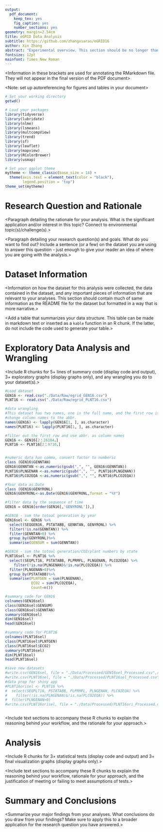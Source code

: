 ```yaml
---
output: 
  pdf_document:
    keep_tex: yes
    fig_caption: yes
    number_sections: yes
geometry: margin=2.54cm
title: eGRID Data Analysis
subtitle: https://github.com/zhangxsaras/eGRID16
author: Xin Zhang
abstract: "Experimental overview. This section should be no longer than 250 words."
fontsize: 12pt
mainfont: Times New Roman
---
```


<Information in these brackets are used for annotating the RMarkdown file. They will not appear in the final version of the PDF document>

\newpage
\tableofcontents 
\newpage
\listoftables 
\newpage
\listoffigures 
\newpage

<Setup the global options for the R chunks in your document>

<Note: set up autoreferencing for figures and tables in your document>

```r
# Set your working directory
getwd()

# Load your packages
library(tidyverse)
library(lubridate)
library(nlme)
library(lsmeans)
library(multcompView)
library(trend)
library(sf)
library(leaflet)
library(mapview)
library(RColorBrewer)
library(usmap)

# Set your ggplot theme
mytheme <- theme_classic(base_size = 14) +
  theme(axis.text = element_text(color = "black"), 
        legend.position = "top")
theme_set(mytheme)
```


# Research Question and Rationale

<Paragraph detailing the rationale for your analysis. What is the significant application and/or interest in this topic? Connect to environmental topic(s)/challenge(s).>

<Paragraph detailing your research question(s) and goals. What do you want to find out? Include a sentence (or a few) on the dataset you are using to answer this question - just enough to give your reader an idea of where you are going with the analysis.>

\newpage

# Dataset Information

<Information on how the dataset for this analysis were collected, the data contained in the dataset, and any important pieces of information that are relevant to your analyses. This section should contain much of same information as the README file for the dataset but formatted in a way that is more narrative.>

<Add a table that summarizes your data structure. This table can be made in markdown text or inserted as a `kable` function in an R chunk. If the latter, do not include the code used to generate your table.>

\newpage

# Exploratory Data Analysis and Wrangling

<Include R chunks for 5+ lines of summary code (display code and output), 3+ exploratory graphs (display graphs only), and any wrangling you do to your dataset(s).> 
```r
#Load dataset
GEN16 <- read.csv("./Data/Raw/egrid_GEN16.csv")
PLNT16 <- read.csv("./Data/Raw/egrid_PLNT16.csv")

#data wrangling
#This dataset has two names, one is the full name, and the first row is the abbreviation
#change column names to the abbr.
names(GEN16) <- lapply(GEN16[1, ], as.character)
names(PLNT16) <- lapply(PLNT16[1, ], as.character)

#filter out the first row and use abbr. as column names
GEN16 <- GEN16[2：26184，] 
PLNT16 <- PLNT16[2：9710，]


#numeric data has comma, convert factor to numberic
class (GEN16$GENNTAN)
GEN16$GENNTAN <-as.numeric(gsub(",", "", GEN16$GENNTAN))
PLNT16$PLNGENAN <-as.numeric(gsub(",", "", PLNT16$PLNGENAN))
PLNT16$PLCO2EQA <-as.numeric(gsub(",", "", PLNT16$PLCO2EQA))

#Year data as.Date
class (GEN16$GENYRONL)
GEN16$GENYRONL<-as.Date(GEN16$GENYRONL,format = "%Y")

#filter data by the sequence of time
GEN16 = GEN16[order(GEN16[,'GENYRONL']),]

#GEN16 - sum the totoal generation by year
GEN16sel <- GEN16 %>%
  select(SEQGEN16, PSTATABB, GENNTAN, GENYRONL) %>%
  filter(!is.na(GENNTAN)) %>%
  filter(GENNTAN>0) %>%
  group_by(GENYRONL)%>%
  summarise(GENSUM = sum(GENNTAN)) 

#GEN16 - sum the totoal generation/CO2/plant numbers by state
PLNT16sel <- PLNT16 %>%
  select(SEQPLT16, PSTATABB, PLPRMFL, PLNGENAN, PLCO2EQA) %>%
    filter(!is.na(PLNGENAN)&!is.na(PLCO2EQA)) %>%
  filter(PLNGENAN>0)%>%
  group_by(PSTATABB)%>%
  summarise(PLNTGEN = sum(PLNGENAN),
            ECO2 = sum(PLCO2EQA),
            Count=n())

#summary code for GEN16
colnames(GEN16sel)
class(GEN16sel$GENSUM)
class(GEN16sel$GENNTAN)
summary(GEN16sel)
dim(GEN16sel)
head(GEN16sel)

#summary code for PLNT16
colnames(PLNT16sel)
class(PLNT16sel$PLNTGEN)
class(PLNT16sel$ECO2)
summary(PLNT16sel)
dim(PLNT16sel)
head(PLNT16sel)

#save new datasets
#write.csv(GEN16sel, file = "./Data/Processed/GEN16sel_Processed.csv",row.names=FALSE)
#write.csv(PLNT16sel, file = "./Data/Processed/PLNT16sel_Processed.csv",row.names=FALSE)
#data prep for shiny app
#PLNT16orisel <- PLNT16 %>%
#  select(SEQPLT16, PSTATABB, PLPRMFL, PLNGENAN, PLCO2EQA) %>%
#    filter(!is.na(PLNGENAN)&!is.na(PLCO2EQA)) %>%
#  filter(PLNGENAN>0)
#write.csv(PLNT16orisel, file = "./Data/Processed/PLNT16ori_Processed.csv",row.names=FALSE)
```


```r






```

<Include text sections to accompany these R chunks to explain the reasoning behind your workflow, and the rationale for your approach.>


\newpage

# Analysis
<Include R chunks for 3+ statistical tests (display code and output) and 3+ final visualization graphs (display graphs only).>

<Include text sections to accompany these R chunks to explain the reasoning behind your workflow, rationale for your approach, and the justification of meeting or failing to meet assumptions of tests.>


\newpage

# Summary and Conclusions
<Summarize your major findings from your analyses. What conclusions do you draw from your findings? Make sure to apply this to a broader application for the research question you have answered.>



